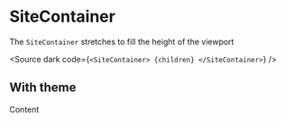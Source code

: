 
<Meta title="Components/SiteContainer" component={SiteContainer} />

# SiteContainer

The `SiteContainer` stretches to fill the height of the viewport

<Source dark code={`
  <SiteContainer>
    {children}
  </SiteContainer>
`} />

<Props of={SiteContainer} />

## With theme

<Preview withToolbar>
  <Story name="With theme">
    <ThemeProvider theme={theme}>
      <SiteContainer>Content</SiteContainer>
    </ThemeProvider>
  </Story>
</Preview>


